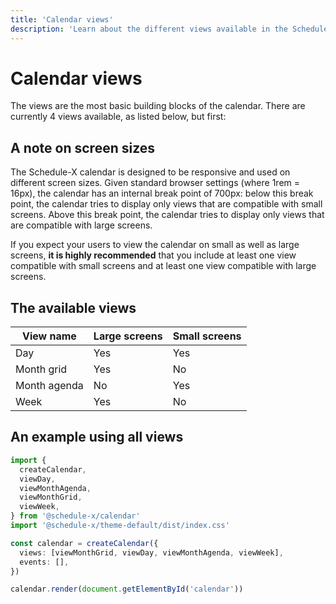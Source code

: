 ```yaml
---
title: 'Calendar views'
description: 'Learn about the different views available in the Schedule-X calendar'
---
```


# Calendar views

The views are the most basic building blocks of the calendar. There are
currently 4 views available, as listed below, but first:

## A note on screen sizes

The Schedule-X calendar is designed to be responsive and used on different
screen sizes. Given standard browser settings (where 1rem = 16px), the
calendar has an internal break point of 700px: below this break point,
the calendar tries to display only views that are compatible with small
screens. Above this break point, the calendar tries to display only views
that are compatible with large screens.

If you expect your users to view the calendar on small as well as large
screens, **it is highly recommended** that you include at least one
view compatible with small screens and at least one view compatible with
large screens.

## The available views

| View name    | Large screens | Small screens |
| ------------ | ------------- | ------------- |
| Day          | Yes           | Yes           |
| Month grid   | Yes           | No            |
| Month agenda | No            | Yes           |
| Week         | Yes           | No            |

## An example using all views

```ts
import {
  createCalendar,
  viewDay,
  viewMonthAgenda,
  viewMonthGrid,
  viewWeek,
} from '@schedule-x/calendar'
import '@schedule-x/theme-default/dist/index.css'

const calendar = createCalendar({
  views: [viewMonthGrid, viewDay, viewMonthAgenda, viewWeek],
  events: [],
})

calendar.render(document.getElementById('calendar'))
```
